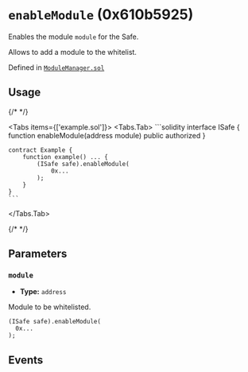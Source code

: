 
<LegacyCallout />

# `enableModule` (0x610b5925)



Enables the module `module` for the Safe.

Allows to add a module to the whitelist.
<OnlySafeTxCallout />




Defined in [`ModuleManager.sol`](https://github.com/safe-global/safe-smart-account/tree/v1.3.0/contracts/base/ModuleManager.sol#L32)


## Usage

{/* <!-- vale off --> */}

<Tabs items={['example.sol']}>
  <Tabs.Tab>
    ```solidity
    interface ISafe {
        function enableModule(address module) public authorized
    }

    contract Example {
        function example() ... {
            (ISafe safe).enableModule(
                0x...
            );
        }
    }
    ```
  </Tabs.Tab>
</Tabs>

{/* <!-- vale on --> */}



## Parameters

### `module`

  - **Type:** `address`

  Module to be whitelisted.

  ```solidity focus=2
  (ISafe safe).enableModule(
    0x...
  );
  ```




## Events

<EnabledModule />

